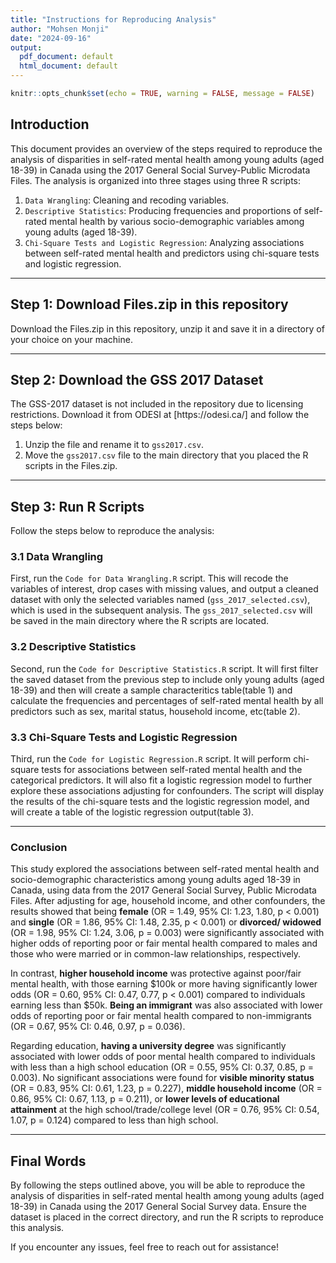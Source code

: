 ```yaml
---
title: "Instructions for Reproducing Analysis"
author: "Mohsen Monji"
date: "2024-09-16"
output:
  pdf_document: default
  html_document: default
---
```


```r
knitr::opts_chunk$set(echo = TRUE, warning = FALSE, message = FALSE)
```

## Introduction

This document provides an overview of the steps required to reproduce the analysis of disparities in self-rated mental health among young adults (aged 18-39) in Canada using the 2017 General Social Survey-Public Microdata Files. The analysis is organized into three stages using three R scripts:

1. `Data Wrangling`: Cleaning and recoding variables.
2. `Descriptive Statistics`: Producing frequencies and proportions of self-rated mental health by various socio-demographic variables among young adults (aged 18-39).
3. `Chi-Square Tests and Logistic Regression`: Analyzing associations between self-rated mental health and predictors using chi-square tests and logistic regression.

---

## Step 1: Download Files.zip in this repository

Download the Files.zip in this repository, unzip it and save it in a directory of your choice on your machine.

---

## Step 2: Download the GSS 2017 Dataset

The GSS-2017 dataset is not included in the repository due to licensing restrictions. Download it from ODESI at [https://odesi.ca/] and follow the steps below:

1. Unzip the file and rename it to `gss2017.csv`.
2. Move the `gss2017.csv` file to the main directory that you placed the R scripts in the Files.zip.

---

## Step 3: Run R Scripts

Follow the steps below to reproduce the analysis:

### 3.1 Data Wrangling

First, run the `Code for Data Wrangling.R` script. This will recode the variables of interest, drop cases with missing values, and output a cleaned dataset with only the selected variables named (`gss_2017_selected.csv`), which is used in the subsequent analysis. The `gss_2017_selected.csv` will be saved in the main directory where the R scripts are located.

### 3.2  Descriptive Statistics

Second, run the `Code for Descriptive Statistics.R` script. It will first filter the saved dataset from the previous step to include only young adults (aged 18-39) and then will create a sample characteritics table(table 1) and calculate the frequencies and percentages of self-rated mental health by all predictors such as sex, marital status, household income, etc(table 2).

### 3.3 Chi-Square Tests and Logistic Regression

Third, run the `Code for Logistic Regression.R` script. It will perform chi-square tests for associations between self-rated mental health and the categorical predictors. It will also fit a logistic regression model to further explore these associations adjusting for confounders. The script will display the results of the chi-square tests and the logistic regression model, and will create a table of the logistic regression output(table 3).

---

### Conclusion

This study explored the associations between self-rated mental health and socio-demographic characteristics among young adults aged 18-39 in Canada, using data from the 2017 General Social Survey, Public Microdata Files. After adjusting for age, household income, and other confounders, the results showed that being **female** (OR = 1.49, 95% CI: 1.23, 1.80, p < 0.001) and **single** (OR = 1.86, 95% CI: 1.48, 2.35, p < 0.001) or **divorced/ widowed** (OR = 1.98, 95% CI: 1.24, 3.06, p = 0.003) were significantly associated with higher odds of reporting poor or fair mental health compared to males and those who were married or in common-law relationships, respectively.

In contrast, **higher household income** was protective against poor/fair mental health, with those earning $100k or more having significantly lower odds (OR = 0.60, 95% CI: 0.47, 0.77, p < 0.001) compared to individuals earning less than $50k. **Being an immigrant** was also associated with lower odds of reporting poor or fair mental health compared to non-immigrants (OR = 0.67, 95% CI: 0.46, 0.97, p = 0.036).

Regarding education, **having a university degree** was significantly associated with lower odds of poor mental health compared to individuals with less than a high school education (OR = 0.55, 95% CI: 0.37, 0.85, p = 0.003). No significant associations were found for **visible minority status** (OR = 0.83, 95% CI: 0.61, 1.23, p = 0.227), **middle household income** (OR = 0.86, 95% CI: 0.67, 1.13, p = 0.211), or **lower levels of educational attainment** at the high school/trade/college level (OR = 0.76, 95% CI: 0.54, 1.07, p = 0.124) compared to less than high school.

---

## Final Words

By following the steps outlined above, you will be able to reproduce the analysis of disparities in self-rated mental health among young adults (aged 18-39) in Canada using the 2017 General Social Survey data. Ensure the dataset is placed in the correct directory, and run the R scripts to reproduce this analysis.

If you encounter any issues, feel free to reach out for assistance!
